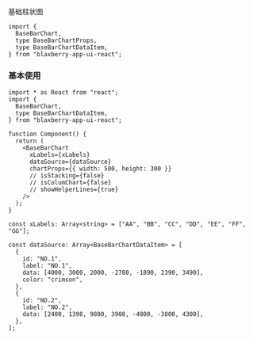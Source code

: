 
<Meta of={Stories} />

<Title>\<BaseBarChart></Title>

<Subtitle>基础柱状图</Subtitle>

```tsx
import {
  BaseBarChart,
  type BaseBarChartProps,
  type BaseBarChartDataItem,
} from "blaxberry-app-ui-react";
```

### 基本使用

<Story of={Stories.ExampleBase} />

```tsx
import * as React from "react";
import {
  BaseBarChart,
  type BaseBarChartDataItem,
} from "blaxberry-app-ui-react";

function Component() {
  return (
    <BaseBarChart
      xLabels={xLabels}
      dataSource={dataSource}
      chartProps={{ width: 500, height: 300 }}
      // isStacking={false}
      // isColumChart={false}
      // showHelperLines={true}
    />
  );
}

const xLabels: Array<string> = ["AA", "BB", "CC", "DD", "EE", "FF", "GG"];

const dataSource: Array<BaseBarChartDataItem> = [
  {
    id: "NO.1",
    label: "NO.1",
    data: [4000, 3000, 2000, -2780, -1890, 2390, 3490],
    color: "crimson",
  },
  {
    id: "NO.2",
    label: "NO.2",
    data: [2400, 1398, 9800, 3908, -4800, -3800, 4300],
  },
];
```
